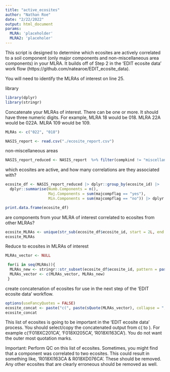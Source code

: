 ```yaml
---
title: "active_ecosites"
author: "Nathan Roe"
date: "2/22/2022"
output: html_document
params:
  MLRA: 'placeholder'
  MLRA2: 'placeholer'
---
```


This script is designed to determine which ecosites are actively correlated to a soil component
(only major components and non-miscellaneous area components) in your MLRA. It builds off of Step 2
in the 'EDIT ecosite data' work flow (https://github.com/natearoe/EDIT_ecosite_data). 

You will need to identify the MLRAs of interest on line 25.

library
```r
library(dplyr)
library(stringr)
```

Concatenate your MLRAs of interest. There can be one or more. It should have three numeric digits. For example, MLRA 18 would be 018. MLRA 22A would be 022A. MLRA 109 would be 109.
```r
MLRAs <- c("022", "018")

NASIS_report <- read.csv("./ecosite_report.csv")
```

non-miscellaneous areas
```r
NASIS_report_reduced <- NASIS_report  %>% filter(compkind != "miscellaneous area")
```

which ecosites are active, and how many correlations are they associated with?
```r
ecosite_df <- NASIS_report_reduced |> dplyr::group_by(ecosite_id) |> 
  dplyr::summarise(Numb.Components = n(), 
                   Maj.Components = sum(majcompflag == "yes"),
                   Min.Components = sum(majcompflag == "no")) |> dplyr::arrange(desc(Numb.Components))

print.data.frame(ecosite_df)
```

are components from your MLRA of interest correlated to ecosites from other MLRAs?
```r
ecosite_MLRAs <- unique(str_sub(ecosite_df$ecosite_id, start = 2L, end = 4L))
ecosite_MLRAs
```

Reduce to ecosites in MLRAs of interest
```r
MLRAs_vector <- NULL

 for(i in seq(MLRAs)){
  MLRAs_new <- stringr::str_subset(ecosite_df$ecosite_id, pattern = paste("(?<=R|F{1})", MLRAs[i], sep = ""))
  MLRAs_vector <- c(MLRAs_vector, MLRAs_new)
 }

```

create concatenation of ecosites for use in the next step of the 'EDIT ecosite data' workflow. 
```r
options(useFancyQuotes = FALSE)
ecosite_concat <- paste("c(", paste(sQuote(MLRAs_vector), collapse = ", "), ")")
ecosite_concat
```

This list of ecosites is going to be important in the 'EDIT ecosite data' process. You should select/copy the concatenated output from
c( to ). For example c('F018XC201CA', 'F018XI205CA', 'R018XI163CA'). You do not want the outer most quotation marks. 

Important: Perform QC on this list of ecosites. Sometimes, you might find that a component was correlated to two ecosites. This could result in something like, 'R018XI163CA & R018XD076CA'. These should be removed. Any other ecosites that are clearly erroneous should be removed as well. 
